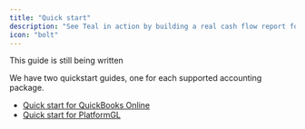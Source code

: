 ```yaml
---
title: "Quick start"
description: "See Teal in action by building a real cash flow report for a test user."
icon: "bolt"
---
```


<warning>This guide is still being written</warning>

We have two quickstart guides, one for each supported accounting package.

- [Quick start for QuickBooks Online](/getting_started/quickstart_qbo)
- [Quick start for PlatformGL](/getting_started/quickstart_pgl)

